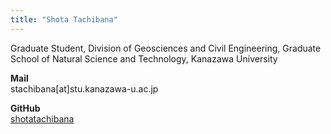 ```yaml
---
title: "Shota Tachibana"
---
```

Graduate Student, Division of Geosciences and Civil Engineering, Graduate School of Natural Science and Technology, Kanazawa University

**Mail**  
stachibana[at]stu.kanazawa-u.ac.jp

**GitHub**  
[shotatachibana](https://github.com/shotatachibana)
